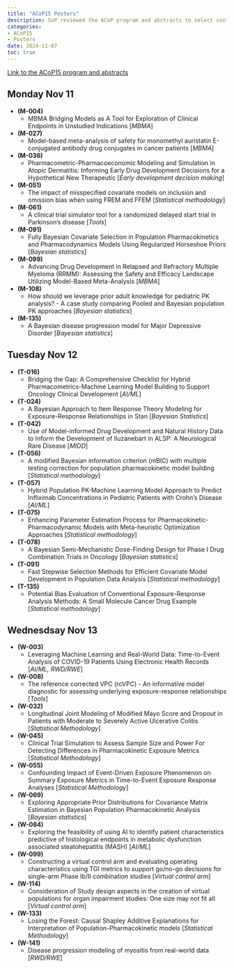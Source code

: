 ```yaml
---
title: "ACoP15 Posters"
description: SxP reviewed the ACoP program and abstracts to select content of interest for SxP
categories: 
- ACoP15
- Posters
date: 2024-11-07
toc: true
---
```


[Link to the ACoP15 program and abstracts](https://acop2024.eventscribe.net/PosterAgenda.asp?startdate=11/11/2024&enddate=11/11/2024&BCFO=&pfp=BrowsebyPosterTitle)

## Monday Nov 11

- **(M-004)**
    - MBMA Bridging Models as A Tool for Exploration of Clinical Endpoints in Unstudied Indications [_MBMA_]
- **(M-027)** 
    - Model-based meta-analysis of safety for monomethyl auristatin E-conjugated antibody drug conjugates in cancer patients [_MBMA_]
- **(M-036)** 
    - Pharmacometric-Pharmacoeconomic Modeling and Simulation in Atopic Dermatitis: Informing Early Drug Development Decisions for a Hypothetical New Therapeutic [_Early development decision making_]
- **(M-051)** 
    - The impact of misspecified covariate models on inclusion and omission bias when using FREM and FFEM [_Statistical methodology_]
- **(M-061)** 
    - A clinical trial simulator tool for a randomized delayed start trial in Parkinson’s disease [_Tools_]
- **(M-091)** 
    - Fully Bayesian Covariate Selection in Population Pharmacokinetics and Pharmacodynamics Models Using Regularized Horseshoe Priors [_Bayesian statistics_]
- **(M-099)** 
    - Advancing Drug Development in Relapsed and Refractory Multiple Myeloma (RRMM): Assessing the Safety and Efficacy Landscape Utilizing Model-Based Meta-Analysis [_MBMA_]
- **(M-108)** 
    - How should we leverage prior adult knowledge for pediatric PK analysis? - A case study comparing Pooled and Bayesian population PK approaches [_Bayesian statistics_]
- **(M-135)** 
    - A Bayesian disease progression model for Major Depressive Disorder [_Bayesian statistics_]

## Tuesday Nov 12

- **(T-016)** 
    - Bridging the Gap: A Comprehensive Checklist for Hybrid Pharmacometrics-Machine Learning Model Building to Support Oncology Clinical Development [_AI/ML_]
- **(T-024)** 
    - A Bayesian Approach to Item Response Theory Modeling for Exposure-Response Relationships in Stan [_Bayesian Statistics_]
- **(T-042)** 
    - Use of Model-informed Drug Development and Natural History Data to Inform the Development of Iluzanebart in ALSP: A Neurological Rare Disease [_MIDD_]
- **(T-056)** 
    - A modified Bayesian information criterion (mBIC) with multiple testing correction for population pharmacokinetic model building [_Statistical methodology_]
- **(T-057)** 
    - Hybrid Population PK-Machine Learning Model Approach to Predict Infliximab Concentrations in Pediatric Patients with Crohn's Disease [_AI/ML_]
- **(T-075)** 
    - Enhancing Parameter Estimation Process for Pharmacokinetic-Pharmacodynamic Models with Meta-heuristic Optimization Approaches [_Statistical methodology_]
- **(T-078)** 
    - A Bayesian Semi-Mechanistic Dose-Finding Design for Phase I Drug Combination Trials in Oncology [_Bayesian statistics_]
- **(T-091)** 
    - Fast Stepwise Selection Methods for Efficient Covariate Model Development in Population Data Analysis [_Statistical methodology_]
- **(T-135)** 
    - Potential Bias Evaluation of Conventional Exposure-Response Analysis Methods: A Small Molecule Cancer Drug Example [_Statistical methodology_]



## Wednesdsay Nov 13


- **(W-003)** 
    - Leveraging Machine Learning and Real-World Data: Time-to-Event Analysis of COVID-19 Patients Using Electronic Health Records [_AI/ML, RWD/RWE_]
- **(W-008)** 
    - The reference corrected VPC (rcVPC) - An informative model diagnostic for assessing underlying exposure-response relationships [_Tools_]
- **(W-032)** 
    - Longitudinal Joint Modeling of Modified Mayo Score and Dropout in Patients with Moderate to Severely Active Ulcerative Colitis [_Statistical Methodology_]
- **(W-045)** 
    - Clinical Trial Simulation to Assess Sample Size and Power For Detecting Differences in Pharmacokinetic Exposure Metrics [_Statistical Methodology_]
- **(W-055)** 
    - Confounding Impact of Event-Driven Exposure Phenomenon on Summary Exposure Metrics in Time-to-Event Exposure Response Analyses [_Statistical Methodology_]
- **(W-069)** 
    - Exploring Appropriate Prior Distributions for Covariance Matrix Estimation in Bayesian Population Pharmacokinetic Analysis [_Bayesian statistics_]
- **(W-084)** 
    - Exploring the feasibility of using AI to identify patient characteristics predictive of histological endpoints in metabolic dysfunction associated steatohepatitis (MASH) [_AI/ML_]
- **(W-099)** 
    - Constructing a virtual control arm and evaluating operating characteristics using TGI metrics to support go/no-go decisions for single-arm Phase Ib/II combination studies [_Virtual control arm_]
- **(W-114)** 
    - Consideration of Study design aspects in the creation of virtual populations for organ impairment studies: One size may not fit all [_Virtual control arm_]
- **(W-133)** 
    - Losing the Forest: Causal Shapley Additive Explanations for Interpretation of Population-Pharmacokinetic models [_Statistical Methodology_]
- **(W-141)** 
    - Disease progression modeling of myositis from real-world data [_RWD/RWE_]



